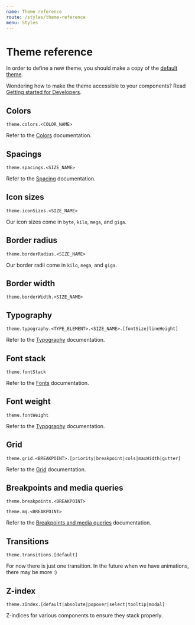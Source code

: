 ```yaml
---
name: Theme reference
route: /styles/theme-reference
menu: Styles
---
```



# Theme reference

In order to define a new theme, you should make a copy of the
[default theme](https://github.com/sumup/circuit-ui/blob/master/src/themes/default.js).

Wondering how to make the theme accessible to your components? Read
[Getting started for Developers](/getting-started/developers).

## Colors

`theme.colors.<COLOR_NAME>`

Refer to the [Colors](/styles/colors) documentation.

## Spacings

`theme.spacings.<SIZE_NAME>`

Refer to the [Spacing](/styles/spacing) documentation.

## Icon sizes

`theme.iconSizes.<SIZE_NAME>`

Our icon sizes come in `byte`, `kilo`, `mega`, and `giga`.

<IconSize size="byte"/>
<IconSize size="kilo"/>
<IconSize size="mega"/>
<IconSize size="giga"/>

## Border radius

`theme.borderRadius.<SIZE_NAME>`

Our border radii come in `kilo`, `mega`, and `giga`.

<BorderRadius size="kilo"/>
<BorderRadius size="mega"/>
<BorderRadius size="giga"/>

## Border width

`theme.borderWidth.<SIZE_NAME>`

<BorderWidth size="kilo"/>
<BorderWidth size="mega"/>

## Typography

`theme.typography.<TYPE_ELEMENT>.<SIZE_NAME>.[fontSize|lineHeight]`

Refer to the [Typography](/styles/typography) documentation.

## Font stack

`theme.fontStack`

Refer to the [Fonts](/styles/fonts) documentation.

## Font weight

`theme.fontWeight`

Refer to the [Typography](/styles/typography) documentation.

## Grid

`theme.grid.<BREAKPOINT>.[priority|breakpoint|cols|maxWidth|gutter]`

Refer to the [Grid](/styles/grid) documentation.

## Breakpoints and media queries

`theme.breakpoints.<BREAKPOINT>`

`theme.mq.<BREAKPOINT>`

Refer to the [Breakpoints and media queries](/styles/media-queries) documentation.

## Transitions

`theme.transitions.[default]`

For now there is just one transition. In the future when we
have animations, there may be more :)

## Z-index

`theme.zIndex.[default|absolute|popover|select|tooltip|modal]`

Z-indices for various components to ensure they stack properly.
